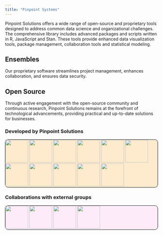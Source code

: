 ```yaml
---
title: "Pinpoint Systems"
---
```


Pinpoint Solutions offers a wide range of open-source and proprietary tools designed to address common data science and organizational challenges. The comprehensive library includes advanced packages and scripts written in R, JavaScript and Stan. These tools provide enhanced data visualization tools, package management, collaboration tools and statistical modeling.

## Ensembles

Our proprietary software streamlines project management, enhances collaboration, and ensures data security.

## Open Source

Through active engagement with the open-source community and continuous research, Pinpoint Solutions remains at the forefront of technological advancements, providing practical and up-to-date solutions for businesses.

### Developed by Pinpoint Solutions

```{=html}
<div style="background-color: #feeacd; border-style: solid; border-radius: 10px; border-color: #000; border-width: 1px;">
<a href="https://www.github.com/yonicd/carbonate"><img src="../images/hex/single/carbonate.png" width="75"></a> 
<a href="https://www.github.com/yonicd/covrpage"><img src="../images/hex/single/covrpage.png" width="75"></a> 
<a href="https://www.github.com/yonicd/details"><img src="../images/hex/single/details.png" width="75"></a> 
<a href="https://www.github.com/yonicd/helpdesk"><img src="../images/hex/single/helpdesk.png" width="75"></a> 
<a href="https://www.github.com/yonicd/reactor"><img src="../images/hex/single/reactor.png" width="75"></a> 
<a href="https://www.github.com/yonicd/ripe"><img src="../images/hex/single/ripe.png" width="75"></a> 
<a href="https://www.github.com/yonicd/shredder"><img src="../images/hex/single/shredder.png" width="75"></a> 
<a href="https://www.github.com/yonicd/slackreprex"><img src="../images/hex/single/slackreprex.png" width="75"></a> 
<a href="https://www.github.com/yonicd/slickr"><img src="../images/hex/single/slickr.png" width="75"></a> 
<a href="https://www.github.com/yonicd/snapper"><img src="../images/hex/single/snapper.png" width="75"></a> 
<a href="https://www.github.com/yonicd/whereami"><img src="../images/hex/single/whereami.png" width="75"></a> 
</div>
```


### Collaborations with external groups
```{=html}
<div style="background-color: #feebfa; border-style: solid; border-radius: 10px; border-color: #000; border-width: 1px;">
<a href="https://www.github.com/jonocarroll/ggeasy"><img src="../images/hex/collab/ggeasy.png" width="75"></a> 
<a href="https://www.github.com/openpharma/mmrm"><img src="../images/hex/collab/mmrm.png" width="75"></a> 
<a href="https://www.github.com/ThinkR-open/remedy"><img src="../images/hex/collab/remedy.png" width="75"></a> 
<a href="https://www.github.com/mrkaye97/slackr"><img src="../images/hex/collab/slackr.png" width="75"></a> 
</div>
```
